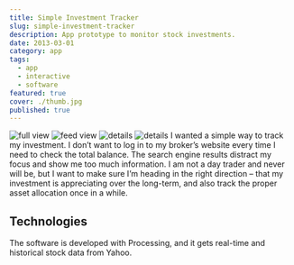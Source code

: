 ```yaml
---
title: Simple Investment Tracker
slug: simple-investment-tracker
description: App prototype to monitor stock investments.
date: 2013-03-01
category: app
tags:
  - app
  - interactive
  - software
featured: true
cover: ./thumb.jpg
published: true
---
```




<GC start={1} end={7}>
  <Image alt="full view" src={img1} />
  <Image alt="feed view" src={img2} />
  <Image alt="details" src={img3} />
  <Image alt="details" src={img4} />
</GC>

<GC start={7} end={12}>
I wanted a simple way to track my investment. I don’t want to log in to my broker’s website every time I need to check the total balance. The search engine results distract my focus and show me too much information. I am not a day trader and never will be, but I want to make sure I’m heading in the right direction – that my investment is appreciating over the long-term, and also track the proper asset allocation once in a while.

## Technologies

The software is developed with Processing, and it gets real-time and historical stock data from Yahoo.

</GC>
